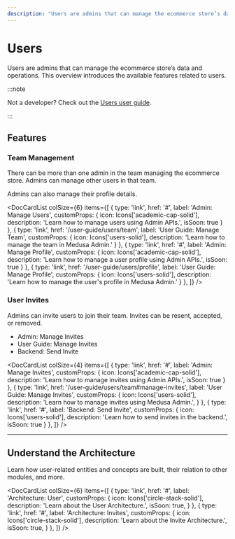 ```yaml
---
description: "Users are admins that can manage the ecommerce store’s data and operations. Learn about the available features and guides."
---
```



# Users

Users are admins that can manage the ecommerce store’s data and operations. This overview introduces the available features related to users.

:::note

Not a developer? Check out the [Users user guide](../../user-guide/users/index.md).

:::

## Features

### Team Management

There can be more than one admin in the team managing the ecommerce store. Admins can manage other users in that team.

Admins can also manage their profile details.

<DocCardList colSize={6} items={[
  {
    type: 'link',
    href: '#',
    label: 'Admin: Manage Users',
    customProps: {
      icon: Icons['academic-cap-solid'],
      description: 'Learn how to manage users using Admin APIs.',
      isSoon: true
    }
  },
  {
    type: 'link',
    href: '/user-guide/users/team',
    label: 'User Guide: Manage Team',
    customProps: {
      icon: Icons['users-solid'],
      description: 'Learn how to manage the team in Medusa Admin.'
    }
  },
  {
    type: 'link',
    href: '#',
    label: 'Admin: Manage Profile',
    customProps: {
      icon: Icons['academic-cap-solid'],
      description: 'Learn how to manage a user profile using Admin APIs.',
      isSoon: true
    }
  },
  {
    type: 'link',
    href: '/user-guide/users/profile',
    label: 'User Guide: Manage Profile',
    customProps: {
      icon: Icons['users-solid'],
      description: 'Learn how to manage the user\'s profile in Medusa Admin.'
    }
  },
]} />

### User Invites

Admins can invite users to join their team. Invites can be resent, accepted, or removed.

- Admin: Manage Invites
- User Guide: Manage Invites
- Backend: Send Invite

<DocCardList colSize={4} items={[
  {
    type: 'link',
    href: '#',
    label: 'Admin: Manage Invites',
    customProps: {
      icon: Icons['academic-cap-solid'],
      description: 'Learn how to manage invites using Admin APIs.',
      isSoon: true
    }
  },
  {
    type: 'link',
    href: '/user-guide/users/team#manage-invites',
    label: 'User Guide: Manage Invites',
    customProps: {
      icon: Icons['users-solid'],
      description: 'Learn how to manage invites using Medusa Admin.',
    }
  },
  {
    type: 'link',
    href: '#',
    label: 'Backend: Send Invite',
    customProps: {
      icon: Icons['users-solid'],
      description: 'Learn how to send invites in the backend.',
      isSoon: true
    }
  },
]} />

---

## Understand the Architecture

Learn how user-related entities and concepts are built, their relation to other modules, and more.

<DocCardList colSize={6} items={[
  {
    type: 'link',
    href: '#',
    label: 'Architecture: User',
    customProps: {
      icon: Icons['circle-stack-solid'],
      description: 'Learn about the User Architecture.',
      isSoon: true,
    }
  },
  {
    type: 'link',
    href: '#',
    label: 'Architecture: Invites',
    customProps: {
      icon: Icons['circle-stack-solid'],
      description: 'Learn about the Invite Architecture.',
      isSoon: true,
    }
  },
]} />